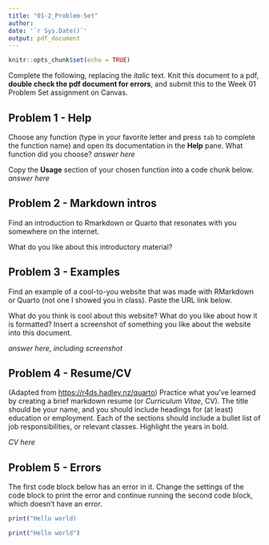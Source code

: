 ```yaml
---
title: "01-2_Problem-Set"
author: 
date: '`r Sys.Date()`'
output: pdf_document
---
```


```r
knitr::opts_chunk$set(echo = TRUE)
```

Complete the following, replacing the *italic* text. Knit this document to a pdf, **double check the pdf document for errors**, and submit this to the Week 01 Problem Set assignment on Canvas. 

## Problem 1 - Help

Choose any function (type in your favorite letter and press `tab` to complete the function name) and open its documentation in the **Help** pane. What function did you choose? 
*answer here*

Copy the **Usage** section of your chosen function into a code chunk below.  
*answer here*

## Problem 2 - Markdown intros

Find an introduction to Rmarkdown or Quarto that resonates with you somewhere on the internet. 

What do you like about this introductory material?

## Problem 3 - Examples

Find an example of a cool-to-you website that was made with RMarkdown or Quarto (not one I showed you in class). Paste the URL link below. 

*<link>*

What do you think is cool about this website? What do you like about how it is formatted? Insert a screenshot of something you like about the website into this document. 
 
*answer here, including screenshot*

## Problem 4 - Resume/CV

(Adapted from <https://r4ds.hadley.nz/quarto>) Practice what you’ve learned by creating a brief markdown resume (or *Curriculum Vitae*, CV). The title should be your name, and you should include headings for (at least) education or employment. Each of the sections should include a bullet list of job responsibilities, or relevant classes. Highlight the years in bold.

*CV here*

## Problem 5 - Errors

The first code block below has an error in it. Change the settings of the code block to print the error and continue running the second code block, which doesn't have an error.

```r
print("Hello world)
```

```r
print("Hello world")
```